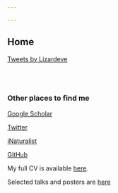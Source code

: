 ```yaml
---

---
```


<!--<link rel="stylesheet" href="styles.css" type="text/css">-->

## Home

<!--Embed twitter shit https://publish.twitter.com/#-->

<a class="twitter-timeline" data-width="220" data-height="400" data-theme="dark" href="https://twitter.com/Lizardeve?ref_src=twsrc%5Etfw">Tweets by Lizardeve</a> <script async src="https://platform.twitter.com/widgets.js" charset="utf-8"></script>

<br>
<br>

### Other places to find me

[Google Scholar](https://scholar.google.com/citations?user=ZAZY2fUAAAAJ&hl=en&oi=ao">Google Scholar) 

[Twitter](https://twitter.com/Lizardeve)

[iNaturalist](https://www.inaturalist.org/people/lizardeve)

[GitHub](https://github.com/LizEve)

My full CV is available [here](files/GGMount_CV).

Selected talks and posters are [here](https://github.com/LizEve/Talks-Posters)